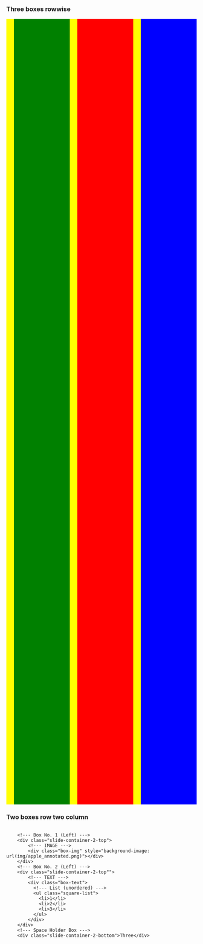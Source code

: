 ### Three boxes rowwise

<style>
.box_outside {
  display: flex;
  height:52vh;
  width:100%;
}

.box_inside {
  display: flex;
  flex-direction: column;
  align-items: flex-start;
  width: 100%;
  height:100%;
  margin-left:20px;
}
</style>
<div class="box_outside" style="background-color:yellow;">
  <div class="box_inside" style="background-color:green;"></div>
  <div class="box_inside" style="background-color:red;"></div>
  <div class="box_inside" style="background-color:blue;"></div>
</div>



### Two boxes row two column
<style>
/*Slide Container*/
.slide-container-2 {
    width:     100%;
    height:    100%;
    display:   flex;
    flex-wrap: wrap; /*line break the boxes*/
}
/*Settings for divisions inside of container*/
.slide-container-2>* {
        flex: 1 1 45%; /*grow shrink basis*/
}
/*Gap between every other box*/
.slide-container-2>* + *  { 
        margin-left: 20px;
}
/*Settings for top boxes*/
.slide-container-2-top {
    border: 2px solid grey;
    height:80%;
}
/*Settings for bottom boxes*/
.slide-container-2-bottom {
    background-color:red; 
    height:20%;
}
/*Settings for Inside (Text) boxes*/
.box-text {
  padding:20px;
}
/*Settings for Lists*/
.square-list {
  list-style: square !important;
}
/*Settings for Image in Box*/
.box-img {
  margin: 10px;
  height: 100%;
  background-size: 100%;
  background-repeat: no-repeat;
  background-position: center, center;
}
</style>

<div class="slide-container-2">
        <!--- Box No. 1 (Left) --->
        <div class="slide-container-2-top">
            <!--- IMAGE --->
            <div class="box-img" style="background-image: url(img/apple_annotated.png)"></div>
        </div>
        <!--- Box No. 2 (Left) --->
        <div class="slide-container-2-top"">
            <!--- TEXT --->
            <div class="box-text">
              <!--- List (unordered) --->
              <ul class="square-list">
                <li>1</li>
                <li>2</li>
                <li>3</li>
              </ul>
            </div>
        </div>
        <!--- Space Holder Box --->
        <div class="slide-container-2-bottom">Three</div>
</div>